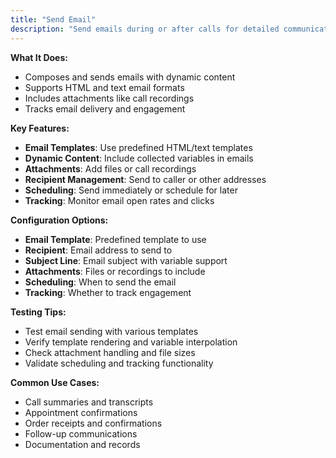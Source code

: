 ```yaml
---
title: "Send Email"
description: "Send emails during or after calls for detailed communications and documentation"
---
```


**What It Does:**

- Composes and sends emails with dynamic content
- Supports HTML and text email formats
- Includes attachments like call recordings
- Tracks email delivery and engagement

**Key Features:**

- **Email Templates**: Use predefined HTML/text templates
- **Dynamic Content**: Include collected variables in emails
- **Attachments**: Add files or call recordings
- **Recipient Management**: Send to caller or other addresses
- **Scheduling**: Send immediately or schedule for later
- **Tracking**: Monitor email open rates and clicks

**Configuration Options:**

- **Email Template**: Predefined template to use
- **Recipient**: Email address to send to
- **Subject Line**: Email subject with variable support
- **Attachments**: Files or recordings to include
- **Scheduling**: When to send the email
- **Tracking**: Whether to track engagement

**Testing Tips:**

- Test email sending with various templates
- Verify template rendering and variable interpolation
- Check attachment handling and file sizes
- Validate scheduling and tracking functionality

**Common Use Cases:**

- Call summaries and transcripts
- Appointment confirmations
- Order receipts and confirmations
- Follow-up communications
- Documentation and records